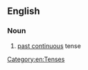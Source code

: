 ==English==

===Noun===
{{en-noun|sg=[[past]] [[progressive]]|-}}

# [[past continuous]] tense

[[Category:en:Tenses]]